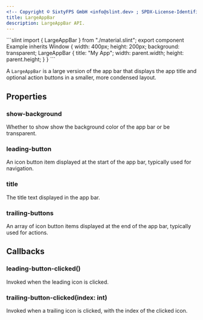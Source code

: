```yaml
---
<!-- Copyright © SixtyFPS GmbH <info@slint.dev> ; SPDX-License-Identifier: MIT -->
title: LargeAppBar
description: LargeAppBar API.
---
```



<CodeSnippetMD imagePath="" noScreenShot scale="3" imageWidth="300" imageHeight="200" imageAlt="">
```slint
import { LargeAppBar } from "./material.slint";
export component Example inherits Window {
    width: 400px;
    height: 200px;
    background: transparent;
    LargeAppBar {
        title: "My App";
        width: parent.width;
        height: parent.height;
    }
}
```
</CodeSnippetMD>

A `LargeAppBar` is a large version of the app bar that displays the app title and optional action buttons in a smaller, more condensed layout.

## Properties

### show-background
<SlintProperty propName="show-background" typeName="bool">
Whether to show show the background color of the app bar or be transparent.
</SlintProperty>

### leading-button
<SlintProperty propName="leading-button" typeName="struct" structName="IconButtonItem">
An icon button item displayed at the start of the app bar, typically used for navigation.
</SlintProperty>

### title
<SlintProperty propName="title" typeName="string">
The title text displayed in the app bar.
</SlintProperty>

### trailing-buttons
<SlintProperty propName="trailing-buttons" typeName="[struct]" structName="IconButtonItem">
An array of icon button items displayed at the end of the app bar, typically used for actions.
</SlintProperty>

## Callbacks

### leading-button-clicked()
Invoked when the leading icon is clicked.

### trailing-button-clicked(index: int)
Invoked when a trailing icon is clicked, with the index of the clicked icon.